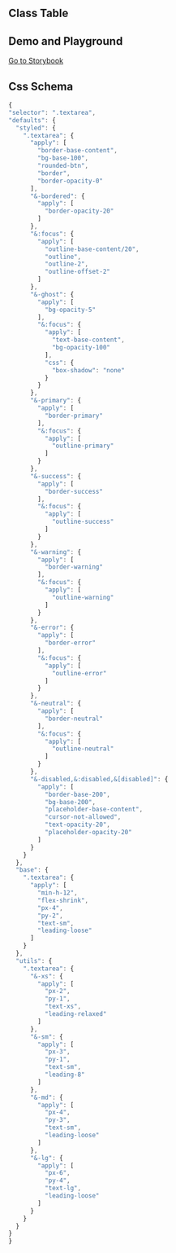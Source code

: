 
## Class Table

<CssTable name="textarea" />

## Demo and Playground

[Go to Storybook](https://icestack-storybook.vercel.app/?path=/docs/data-entry-textarea--docs)

## Css Schema

```js
{
"selector": ".textarea",
"defaults": {
  "styled": {
    ".textarea": {
      "apply": [
        "border-base-content",
        "bg-base-100",
        "rounded-btn",
        "border",
        "border-opacity-0"
      ],
      "&-bordered": {
        "apply": [
          "border-opacity-20"
        ]
      },
      "&:focus": {
        "apply": [
          "outline-base-content/20",
          "outline",
          "outline-2",
          "outline-offset-2"
        ]
      },
      "&-ghost": {
        "apply": [
          "bg-opacity-5"
        ],
        "&:focus": {
          "apply": [
            "text-base-content",
            "bg-opacity-100"
          ],
          "css": {
            "box-shadow": "none"
          }
        }
      },
      "&-primary": {
        "apply": [
          "border-primary"
        ],
        "&:focus": {
          "apply": [
            "outline-primary"
          ]
        }
      },
      "&-success": {
        "apply": [
          "border-success"
        ],
        "&:focus": {
          "apply": [
            "outline-success"
          ]
        }
      },
      "&-warning": {
        "apply": [
          "border-warning"
        ],
        "&:focus": {
          "apply": [
            "outline-warning"
          ]
        }
      },
      "&-error": {
        "apply": [
          "border-error"
        ],
        "&:focus": {
          "apply": [
            "outline-error"
          ]
        }
      },
      "&-neutral": {
        "apply": [
          "border-neutral"
        ],
        "&:focus": {
          "apply": [
            "outline-neutral"
          ]
        }
      },
      "&-disabled,&:disabled,&[disabled]": {
        "apply": [
          "border-base-200",
          "bg-base-200",
          "placeholder-base-content",
          "cursor-not-allowed",
          "text-opacity-20",
          "placeholder-opacity-20"
        ]
      }
    }
  },
  "base": {
    ".textarea": {
      "apply": [
        "min-h-12",
        "flex-shrink",
        "px-4",
        "py-2",
        "text-sm",
        "leading-loose"
      ]
    }
  },
  "utils": {
    ".textarea": {
      "&-xs": {
        "apply": [
          "px-2",
          "py-1",
          "text-xs",
          "leading-relaxed"
        ]
      },
      "&-sm": {
        "apply": [
          "px-3",
          "py-1",
          "text-sm",
          "leading-8"
        ]
      },
      "&-md": {
        "apply": [
          "px-4",
          "py-3",
          "text-sm",
          "leading-loose"
        ]
      },
      "&-lg": {
        "apply": [
          "px-6",
          "py-4",
          "text-lg",
          "leading-loose"
        ]
      }
    }
  }
}
}
```